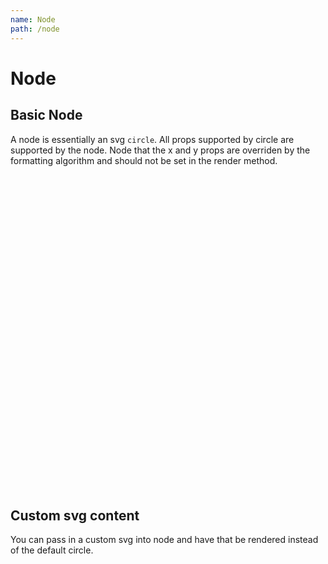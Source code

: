 ```yaml
---
name: Node
path: /node
---
```



# Node

## Basic Node

A node is essentially an svg `circle`. All props supported by circle are supported by the node. Node that the x and y props are overriden by the formatting algorithm and should not be set in the render method.

<Playground>
  <svg viewBox='0 0 20 20' style={{height: 100}}>
    <Node id="A" x={10} y={10} r={10} fill="teal" />
  </svg>
</Playground>

## Custom svg content

You can pass in a custom svg into node and have that be rendered instead of the default circle.

<Playground>
  <svg viewBox='0 0 20 20' style={{height: 100}}>
    <Node id="A" x={10} y={10}>
      <rect width={20} height={20} stroke="red" />
    </Node>
  </svg>
</Playground>